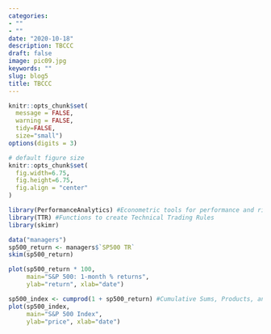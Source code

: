 ```yaml
---
categories:
- ""
- ""
date: "2020-10-18"
description: TBCCC
draft: false
image: pic09.jpg
keywords: ""
slug: blog5
title: TBCCC
---
```


```r
knitr::opts_chunk$set(
  message = FALSE, 
  warning = FALSE, 
  tidy=FALSE,   
  size="small")   
options(digits = 3)

# default figure size
knitr::opts_chunk$set(
  fig.width=6.75, 
  fig.height=6.75,
  fig.align = "center"
)
```

```r
library(PerformanceAnalytics) #Econometric tools for performance and risk analysis
library(TTR) #Functions to create Technical Trading Rules
library(skimr)
```

```r
data("managers")
sp500_return <- managers$`SP500 TR`
skim(sp500_return)
```

```r
plot(sp500_return * 100,
     main="S&P 500: 1-month % returns",
     ylab="return", xlab="date")

```

```r
sp500_index <- cumprod(1 + sp500_return) #Cumulative Sums, Products, and Extremes
plot(sp500_index,
     main="S&P 500 Index",
     ylab="price", xlab="date")
```


